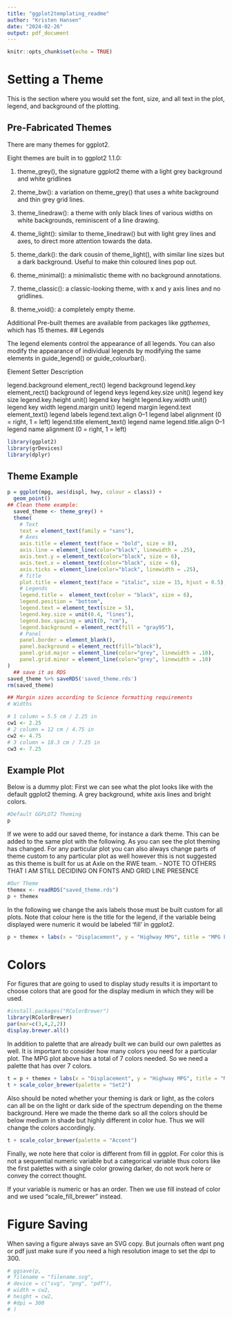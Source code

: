 ```yaml
---
title: "ggplot2templating_readme"
author: "Kristen Hansen"
date: "2024-02-26"
output: pdf_document
---
```


```r
knitr::opts_chunk$set(echo = TRUE)
```

# Setting a Theme

This is the section where you would set the font, size, and all text in the plot, legend, and background of the plotting.

## Pre-Fabricated Themes

There are many themes for ggplot2.

Eight themes are built in to ggplot2 1.1.0:

1. theme_grey(), the signature ggplot2 theme with a light grey background and white gridlines

2. theme_bw(): a variation on theme_grey() that uses a white background and thin grey grid lines.

3. theme_linedraw(): a theme with only black lines of various widths on white backgrounds, reminiscent of a line drawing.

4. theme_light(): similar to theme_linedraw() but with light grey lines and axes, to direct more attention towards the data.

5. theme_dark(): the dark cousin of theme_light(), with similar line sizes but a dark background. Useful to make thin coloured lines pop out.

6. theme_minimal(): a minimalistic theme with no background annotations.

7. theme_classic(): a classic-looking theme, with x and y axis lines and no gridlines.

8. theme_void(): a completely empty theme.

Additional Pre-built themes are available from packages like *ggthemes*, which has 15 themes.
## Legends


The legend elements control the appearance of all legends. You can also modify the appearance of individual legends by modifying the same elements in guide_legend() or guide_colourbar().

Element	Setter	Description

legend.background	element_rect()	legend background
legend.key	element_rect()	background of legend keys
legend.key.size	unit()	legend key size
legend.key.height	unit()	legend key height
legend.key.width	unit()	legend key width
legend.margin	unit()	legend margin
legend.text	element_text()	legend labels
legend.text.align	0–1	legend label alignment (0 = right, 1 = left)
legend.title	element_text()	legend name
legend.title.align	0–1	legend name alignment (0 = right, 1 = left)

```r
library(ggplot2)
library(grDevices)
library(dplyr)
```

## Theme Example


```r
p = ggplot(mpg, aes(displ, hwy, colour = class)) + 
  geom_point()
## Clean theme example:
  saved_theme <- theme_grey() + 
  theme(
    # Text
    text = element_text(family = "sans"),
    # Axes
    axis.title = element_text(face = "bold", size = 8),
    axis.line = element_line(color="black", linewidth = .25),
    axis.text.y = element_text(color="black", size = 6),
    axis.text.x = element_text(color="black", size = 6),
    axis.ticks = element_line(color="black", linewidth = .25),
    # Title
    plot.title = element_text(face = "italic", size = 15, hjust = 0.5),
    # Legends
    legend.title =  element_text(color = "black", size = 6),
    legend.position = "bottom",
    legend.text = element_text(size = 5),
    legend.key.size = unit(0.4, "lines"),
    legend.box.spacing = unit(0, "cm"),
    legend.background = element_rect(fill = "gray95"),
    # Panel
    panel.border = element_blank(),
    panel.background = element_rect(fill="black"),
    panel.grid.major = element_line(color="grey", linewidth = .10),
    panel.grid.minor = element_line(color="grey", linewidth = .10)
)
  ## save it as RDS
saved_theme %>% saveRDS('saved_theme.rds')
rm(saved_theme)

## Margin sizes according to Science formatting requirements
# Widths

# 1 column = 5.5 cm / 2.25 in
cw1 <- 2.25
# 2 column = 12 cm / 4.75 in
cw2 <- 4.75
# 3 column = 18.3 cm / 7.25 in
cw3 <- 7.25


```

## Example Plot

Below is a dummy plot:
First we can see what the plot looks like with the default ggplot2 theming. A grey background, white axis lines and bright colors.

```r
#Default GGPLOT2 Theming
p
```
If we were to add our saved theme, for instance a dark theme. This can be added to the same plot with the following. As you can see the plot theming has changed. For any particular plot you can also always change parts of theme custom to any particular plot as well however this is not suggested as this theme is built for us at Axle on the RWE team. - NOTE TO OTHERS THAT I AM STILL DECIDING ON FONTS AND GRID LINE PRESENCE

```r
#Our Theme
themex <- readRDS("saved_theme.rds")
p + themex
```

In the following we change the axis labels those must be built custom for all plots. Note that colour here is the title for the legend, if the variable being displayed were numeric it would be labeled 'fill' in ggplot2.

```r

p + themex + labs(x = "Displacement", y = "Highway MPG", title = "MPG by Displacement for Car Model Types", colour = "Class") 
```

# Colors

For figures that are going to used to display study results it is important to choose colors that are good for the display medium in which they will be used.

```r
#install.packages("RColorBrewer")
library(RColorBrewer)
par(mar=c(3,4,2,2))
display.brewer.all()
```
In addition to palette that are already built we can build our own palettes as well. It is important to consider how many colors you need for a particular plot. The MPG plot above has a total of 7 colors needed. So we need a palette that has over 7 colors. 

```r
t = p + themex + labs(x = "Displacement", y = "Highway MPG", title = "MPG by Displacement for Car Model Types", colour = "Class") 
t + scale_color_brewer(palette = "Set2")
```


Also should be noted whether your theming is dark or light, as the colors can all be on the light or dark side of the spectrum depending on the theme background. Here we made the theme dark so all the colors should be below medium in shade but highly different in color hue. Thus we will change the colors accordingly. 

```r
t + scale_color_brewer(palette = "Accent")
```

Finally, we note here that color is different from fill in ggplot. For color this is not a sequential numeric variable but a categorical variable thus colors like the first palettes with a single color growing darker, do not work here or convey the correct thought. 

If your variable is numeric or has an order. Then we use fill instead of color and we used "scale_fill_brewer" instead.

# Figure Saving

When saving a figure always save an SVG copy. But journals often want png or pdf just make sure if you need a high resolution image to set the dpi to 300.
```r
# ggsave(p,
# filename = "filename.svg",
# device = c("svg", "png", "pdf"),
# width = cw2,
# height = cw2,
# #dpi = 300
# )
```
